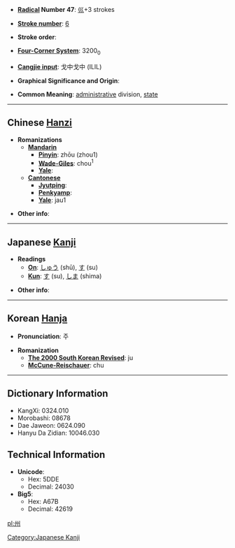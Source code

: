 * '''[[Wiktionary:Chinese radical index| Radical]] Number 47''': [[Wiktionary:Chinese radical index 巛|巛]]+3 strokes

* '''[[Wiktionary:Chinese total strokes index|Stroke number]]''': [[Wiktionary:Chinese total strokes index 6|6]]

* '''Stroke order''': 

* '''[[Wiktionary:Chinese four corner index|Four-Corner System]]''': 3200<sub>0</sub>

* '''[[Wiktionary:Chinese Cangjie index|Cangjie input]]''': 戈中戈中 (ILIL)

* '''Graphical Significance and Origin''': 

* '''Common Meaning''': [[administrative]] division, [[state]]

----

== Chinese [[Hanzi]] ==

* '''Romanizations'''
** '''[[Mandarin]]'''
*** '''[[Pinyin]]''': zhōu (zhou1)
*** '''[[Wade-Giles]]''': chou<sup>1</sup>
*** '''[[Yale]]''': 
** '''[[Cantonese]]'''
*** '''[[Jyutping]]''':
*** '''[[Penkyamp]]''': 
*** '''[[Yale]]''': jau1

* '''Other info''': 

----

== Japanese [[Kanji]] ==

* '''Readings'''
** '''[[On]]''': [[しゅう]] (shū), [[す]] (su)
** '''[[Kun]]''': [[す]] (su), [[しま]] (shima)

* '''Other info''':  

----

== Korean [[Hanja]] ==

* '''Pronunciation''': 주

* '''Romanization'''
** '''[[The 2000 South Korean Revised Romanization|The 2000 South Korean Revised]]''': ju
** '''[[McCune-Reischauer]]''': chu

----

== Dictionary Information ==

* KangXi: 0324.010
* Morobashi: 08678
* Dae Jaweon: 0624.090
* Hanyu Da Zidian: 10046.030

== Technical Information ==

* '''Unicode''':
** Hex: 5DDE
** Decimal: 24030
* '''Big5''':
** Hex: A67B
** Decimal: 42619

[[pl:州]]

[[Category:Japanese Kanji]]
